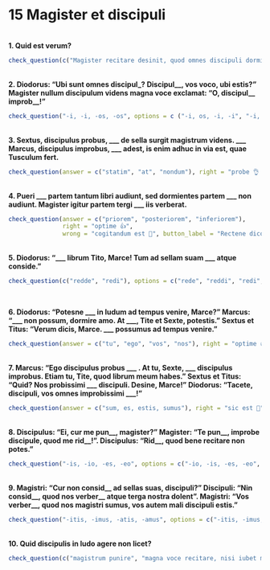 # 15 Magister et discipuli
 
</br>
**1. Quid est verum?**

```r
check_question(c("Magister recitare desinit, quod omnes discipuli dormiunt neque eum audiunt", "Diodorus, magister severus, discipulos suos virga punire solet"), options = c("In ludo discipuli in lectulis cubant", "Titus ad ludum venit antequam magister ipse per ianuam intrat", "Magister recitare desinit, quod omnes discipuli dormiunt neque eum audiunt", "Diodorus magister severus discipulos suos virga punire solet"), right = "ita, ut dicis 👏", wrong = "minime 😔", button_label = "Rectene dico?", type = "checkbox")
```
 
</br>
**2. Diodorus: "Ubi sunt omnes discipul_? Discipul\_\_, vos voco, ubi estis?" Magister nullum discipulum videns magna voce exclamat: "O, discipul\_\_ improb\_\_!"**
  
```r
check_question("-i, -i, -os, -os", options = c ("-i, os, -i, -i", "-i, -i, -i, -i", "-i, -i, -os, -os", "-i, -os, -os, -os"), right = "recte sane 🙂", wrong = "quid ais? 🤨", button_label = "Rectene dico?", type = "radio")
```
 
</br>
**3. Sextus, discipulus probus, \_\_\_ de sella surgit magistrum videns. \_\_\_ Marcus, discipulus improbus, \_\_\_ adest, is enim adhuc in via est, quae Tusculum fert.**
  
```r
check_question(answer = c("statim", "at", "nondum"), right = "probe 👌 ", wrong = "non ita ☹️ ", button_label = "Rectene dico?", type = "in_order")
```
 
</br>
**4. Pueri \_\_\_ partem tantum libri audiunt, sed dormientes partem \_\_\_ non audiunt. Magister igitur partem tergi \_\_\_ iis verberat.**
 
```r
check_question(answer = c("priorem", "posteriorem", "inferiorem"),
               right = "optime 👍",
               wrong = "cogitandum est 🤔", button_label = "Rectene dico?", placeholder = "Quid putas?", type = "in_order")
```
  
</br>
**5. Diodorus: "\_\_\_ librum Tito, Marce! Tum ad sellam suam \_\_\_ atque conside."**
 
```r
check_question(c("redde", "redi"), options = c("rede", "reddi", "redi", "redde"), right = "bene 🤩", wrong = "minime 😔", button_label = "Rectene dico?", type = "checkbox")
```
 
</br>

**6. Diodorus: "Potesne \_\_\_ in ludum ad tempus venire, Marce?"  Marcus: "\_\_\_ non possum, dormire amo. At \_\_\_, Tite et Sexte, potestis." Sextus et Titus: "Verum dicis, Marce. \_\_\_ possumus ad tempus venire."**
    
```r
check_question(answer = c("tu", "ego", "vos", "nos"), right = "optime 👍 ", wrong = "non hercle vero! 😕 ", button_label = "Rectene dico?", type = "in_order")
```
  
</br>
**7. Marcus: "Ego discipulus probus \_\_\_ . At tu, Sexte, \_\_\_ discipulus improbus. Etiam tu, Tite, quod librum meum habes." Sextus et Titus: "Quid? Nos probissimi \_\_\_ discipuli. Desine, Marce!" Diodorus: "Tacete, discipuli, vos omnes improbissimi \_\_\_!"**
  
```r
check_question(answer = c("sum, es, estis, sumus"), right = "sic est 🤩", wrong = "minime 😔", button_label = "Rectene dico?", placeholder = "sum, sumus, es, estis")
```
 
</br>
**8. Discipulus: "Ei, cur me pun\_\_, magister?" Magister: "Te pun\_\_, improbe discipule, quod me rid\_\_!". Discipulus: "Rid\_\_, quod bene recitare non potes."**
  
```r
check_question("-is, -io, -es, -eo", options = c("-io, -is, -es, -eo", "-is, -io, -es, -eo", "-is, -io, -eo, -es", "-io, -is, -eo, -es"), right = "optime 👍 ", wrong = "cogitandum est 🤔", button_label = "Rectene dico?", type = "radio")
```
 
</br>
**9. Magistri: "Cur non consid\_\_ ad sellas suas, discipuli?" Discipuli: "Nin consid\_\_, quod nos verber\_\_ atque terga nostra dolent". Magistri: "Vos verber\_\_, quod nos magistri sumus, vos autem mali discipuli estis."**
 
```r
check_question("-itis, -imus, -atis, -amus", options = c("-itis, -imus, -atis, -amus", "-imus, -itis, -amus, atis", "-itis, -itis, -amus, -amus", "-itis, -imus, -amus, -itis"), right = "recte sane 🙂", wrong = "non hercle vero! 😕", button_label = "Rectene dico?", type = "radio")
```
 
</br>
**10. Quid discipulis in ludo agere non licet?**
 
```r
check_question(c("magistrum punire", "magna voce recitare, nisi iubet magister"), options = c("ianuam pulsare antequam intrare", "tacitis magistrum audire", "magistrum punire", "magna voce recitare, nisi iubet magister"), right = "ita, ut dicis 👏", wrong = "quid ais? 🤨", button_label = "Rectene dico?", type = "checkbox")
```